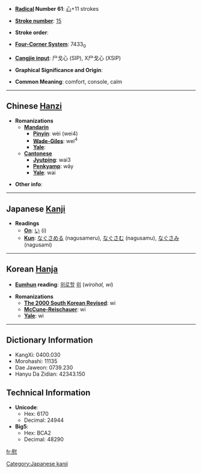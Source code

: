 * '''[[Wiktionary:Chinese radical index|Radical]] Number 61''': [[Wiktionary:Chinese radical index 心|心]]+11 strokes

* '''[[Wiktionary:Chinese total strokes index|Stroke number]]''': [[Wiktionary:Chinese total strokes index 15|15]]

* '''Stroke order''': 

* '''[[Wiktionary:Chinese four corner index|Four-Corner System]]''': 7433<sub>0</sub>

* '''[[Wiktionary:Chinese Cangjie index|Cangjie input]]''': 尸戈心 (SIP), X尸戈心 (XSIP)

* '''Graphical Significance and Origin''': 

* '''Common Meaning''': comfort, console, calm

----

== Chinese [[Hanzi]] ==

* '''Romanizations'''
** '''[[Mandarin]]'''
*** '''[[Pinyin]]''': wèi (wei4)
*** '''[[Wade-Giles]]''': wei<sup>4</sup>
*** '''[[Yale]]''': 
** '''[[Cantonese]]'''
*** '''[[Jyutping]]''': wai3
*** '''[[Penkyamp]]''': wây
*** '''[[Yale]]''': wai

* '''Other info''': 

----

== Japanese [[Kanji]] ==

* '''Readings'''
** '''[[On]]''': [[い]] (i)
** '''[[Kun]]''': [[なぐさめる]] (nagusameru), [[なぐさむ]] (nagusamu), [[なぐさみ]] (nagusami)

[[Category:Japanese kanji]]
----

== Korean [[Hanja]] ==

* '''[[Eumhun]] reading''': 	[[위로할]] [[위]] (''wirohal, wi'')

* '''Romanizations'''
** '''[[The 2000 South Korean Revised Romanization|The 2000 South Korean Revised]]''': wi
** '''[[McCune-Reischauer]]''': wi
** '''[[Yale]]''': wi

----

== Dictionary Information ==

* KangXi: 0400.030
* Morohashi: 11135
* Dae Jaweon: 0739.230
* Hanyu Da Zidian: 42343.150

== Technical Information ==

* '''Unicode''':
** Hex: 6170
** Decimal: 24944
* '''Big5''':
** Hex: BCA2
** Decimal: 48290

[[fr:慰]]